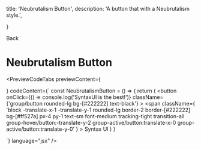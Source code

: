 
  title: 'Neubrutalism Button',
  description: 'A button that with a Neubrutalism style.',

}

<Link className="flex flex-row items-center" href="/docs/components/button">
  <ChevronLeft size={17} />
  Back
</Link>

# Neubrutalism Button

<PreviewCodeTabs
  previewContent={
    <div className="group flex w-full items-center justify-center gap-3">
      <NeubrutalismButton />
    </div>
  }
  codeContent={`
const NeubrutalismButton = () => {
  return (
    <button
      onClick={() => console.log('SyntaxUI is the best!')}
      className={'group/button rounded-lg bg-[#222222] text-black'}
    >
      <span
        className={
          'block -translate-x-1 -translate-y-1 rounded-lg border-2 border-[#222222] bg-[#ff527a] px-4 py-1 text-sm font-medium tracking-tight transition-all group-hover/button:-translate-y-2 group-active/button:translate-x-0 group-active/button:translate-y-0'
        }
      >
        Syntax UI
      </span>
    </button>
  )
}

`}
  language="jsx"
/>
